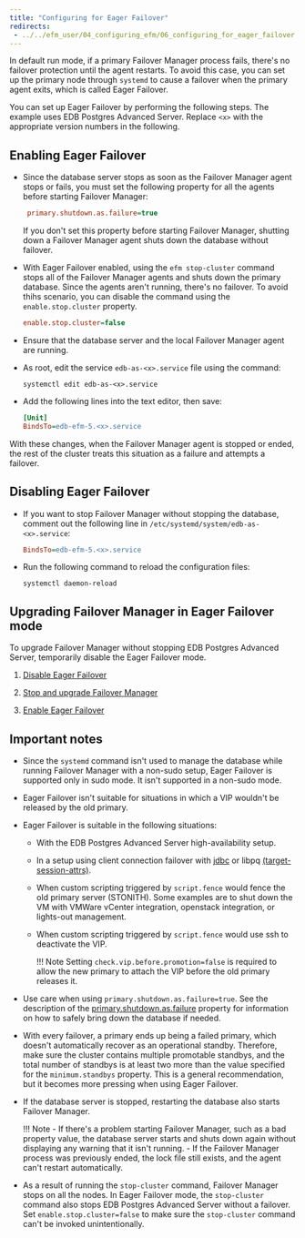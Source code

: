 ```yaml
---
title: "Configuring for Eager Failover"
redirects:
 - ../../efm_user/04_configuring_efm/06_configuring_for_eager_failover
---
```

<div id="configuring_for_eager_failover" class="registered_link"></div>


In default run mode, if a primary Failover Manager process fails, there's no failover protection until the agent restarts. To avoid this case, you can set up the primary node through `systemd` to cause a failover when the primary agent exits, which is called Eager Failover.

You can set up Eager Failover by  performing the following steps. The example uses EDB Postgres Advanced Server. Replace `<x>` with the appropriate version numbers in the following.

<div id="enabling_the_eager_failover" class="registered_link"></div>

## Enabling Eager Failover

- Since the database server stops as soon as the Failover Manager agent stops or fails, you must set the following property for all the agents before starting Failover Manager:
   ```ini
    primary.shutdown.as.failure=true
    ```

    If you don't set this property before starting Failover Manager, shutting down a Failover Manager agent shuts down the database without failover.

- With Eager Failover enabled, using the `efm stop-cluster` command stops all of the Failover Manager agents and shuts down the primary database. Since the agents aren't running, there's no failover. To avoid thihs scenario, you can disable the command using the `enable.stop.cluster` property.

    ```ini
    enable.stop.cluster=false
    ```

- Ensure that the database server and the local Failover Manager agent are running.

- As root, edit the service `edb-as-<x>.service` file using the command:

    ```shell
    systemctl edit edb-as-<x>.service
    ```

- Add the following lines into the text editor, then save:

    ```ini
    [Unit]
    BindsTo=edb-efm-5.<x>.service
    ```

With these changes, when the Failover Manager agent is stopped or ended, the rest of the cluster treats this situation as a failure and attempts a failover.

<div id="disabling_the_eager_failover" class="registered_link"></div>

## Disabling Eager Failover

- If you want to stop Failover Manager without stopping the database, comment out the following line in `/etc/systemd/system/edb-as-<x>.service`:
    ```ini
    BindsTo=edb-efm-5.<x>.service
    ```
- Run the following command to reload the configuration files:
    ```shell
    systemctl daemon-reload
    ```

## Upgrading Failover Manager in Eager Failover mode

To upgrade Failover Manager without stopping EDB Postgres Advanced Server, temporarily disable the Eager Failover mode.

1. [Disable Eager Failover](#disabling_the_eager_failover)

2. [Stop and upgrade Failover Manager](../upgrading/#upgrading_existing_cluster)

3. [Enable Eager Failover](#enabling_the_eager_failover)

## Important notes

- Since the `systemd` command isn't used to manage the database while running Failover Manager with a non-sudo setup, Eager Failover is supported only in sudo mode. It isn't supported in a non-sudo mode.

- Eager Failover isn't suitable for situations in which a VIP wouldn't be released by the old primary.

- Eager Failover is suitable in the following situations:

  - With the EDB Postgres Advanced Server high-availability setup.
  - In a setup using client connection failover with [jdbc](https://jdbc.postgresql.org/documentation/head/connect.html#connection-failover) or libpq [(target-session-attrs)](https://www.postgresql.org/docs/current/libpq-connect.html#LIBPQ-PARAMKEYWORDS).
  - When custom scripting triggered by `script.fence` would fence the old primary server (STONITH). Some examples are to shut down the VM with VMWare vCenter integration, openstack integration, or lights-out management.
  - When custom scripting triggered by `script.fence` would use ssh to deactivate the VIP.

    !!! Note
        Setting `check.vip.before.promotion=false` is required to allow the new primary to attach the VIP before the old primary releases it.

- Use care when using `primary.shutdown.as.failure=true`. See the description of the [primary.shutdown.as.failure](01_cluster_properties/#primary_shutdown_as_failure) property for information on how to safely bring down the database if needed.

- With every failover, a primary ends up being a failed primary, which doesn't automatically recover as an operational standby. Therefore, make sure the cluster contains multiple promotable standbys, and the total number of standbys is at least two more than the value specified for the `minimum.standbys` property. This is a general recommendation, but it becomes more pressing when using Eager Failover.
- If the database server is stopped, restarting the database also starts Failover Manager.

    !!! Note
        - If there's a problem starting Failover Manager, such as a bad property value, the database server starts and shuts down again without displaying any warning that it isn't running.
        - If the Failover Manager process was previously ended, the lock file still exists, and the agent can't restart automatically.

- As a result of running the `stop-cluster` command, Failover Manager stops on all the nodes. In Eager Failover mode, the `stop-cluster` command also stops EDB Postgres Advanced Server without a failover. Set `enable.stop.cluster=false` to make sure the `stop-cluster` command can't be invoked unintentionally.

